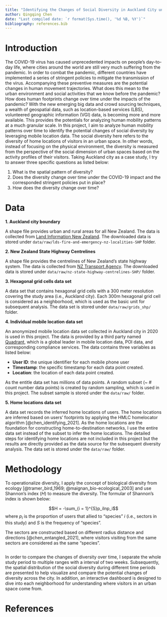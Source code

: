 ```yaml
---
title: "Identifying the Changes of Social Diversity in Auckland City under the COVID-19 Impacts"
author: Qingqing Chen
date: "Last compiled date: `r format(Sys.time(), '%d %B, %Y')`"
bibliography: references.bib
---
```


# Introduction 

The COVID-19 virus has caused unprecedented impacts on people's day-to-day life, where cities around the world are still very much suffering from the pandemic. In order to combat the pandemic, different countries have implemented a series of stringent policies to mitigate the transmission of the virus. Accompanying these preventive measures are the potential changes in human movement trajectories. What does this mean to the urban environment and social activities that we know before the pandemic? How does human footprints change over time under the impacts of the pandemic? With the new emerging big data and crowd sourcing techniques, a wealth of geospatial data, such as location-based services (LBS), volunteered geographic information (VGI) data, is becoming more and more available. This provides the potentials for analyzing human mobility patterns at a much granular scale. In this project, I aim to analyze human mobility patterns over time to identify the potential changes of social diversity by leveraging mobile location data. The social diversity here refers to the diversity of home locations of visitors in an urban space. In other words, instead of focusing on the physical environment, the diversity is measured from the perspective of the social dimension of urban spaces based on the activity profiles of their visitors. Taking Auckland city as a case study, I try to answer three specific questions as listed below: 

1. What is the spatial pattern of diversity? 
2. Does the diversity change over time under the COVID-19 impact and the corresponded stringent policies put in place?
3. How does the diversity change over time?

# Data 

**1. Auckland city boundary**

A shape file provides urban and rural areas for all New Zealand. The data is collected from [Land Information New Zealand](https://koordinates.com/from/data.linz.govt.nz/layer/104830/). The downloaded data is stored under `data/raw/lds-fire-and-emergency-nz-localities-SHP` folder.   

**2. New Zealand State Highway Centrelines**

A shape file provides the centrelines of New Zealand's state highway system. The data is collected from [NZ Transport Agency](https://nzta.koordinates.com/layer/1331-nz-state-highway-centrelines/). The downloaded data is stored under `data/raw/nz-state-highway-centrelines-SHP/` folder. 

**3. Hexagonal grid cells data set**

A data set that contains hexagonal grid cells with a 300 meter resolution covering the study area (i.e., Auckland city). Each 300m hexagonal grid cell is considered as a neighborhood, which is used as the basic unit for subsequent analysis. The data set is stored under `data/raw/grids_shp/` folder. 

**4. Individual mobile location data set**

An anonymized mobile location data set collected in Auckland city in 2020 is used in this project. The data is provided by a third party named [Quadrant](https://www.quadrant.io/), which is a global leader in mobile location data, POI data, and corresponding compliance services. The data contains three variables as listed below: 

  - **User ID**: the unique identifier for each mobile phone user
  - **Timestamp**: the specific timestamp for each data point created.  
  - **Location**: the location of each data point created. 
  
As the entitle data set has millions of data points. A random subset (~ # count number data points) is created by random sampling, which is used in this project. The subset sample is stored under the `data/raw/` folder. 


**5. Home locations data set** 

A data set records the inferred home locations of users. The home locations are inferred based on users' footprints by applying the HMLC homelocator algorithm [@chen_identifying_2021]. As the home locations are the foundation for constructing home-to-destination networks, I use the entire data set instead of the subset to infer the home locations. The detailed steps for identifying home locations are not included in this project but the results are directly provided as the data source for the subsequent diversity analysis. The data set is stored under the `data/raw/` folder. 

# Methodology  

To operationalize diversity, I apply the concept of biological diversity from ecology [@tramer_bird_1969; @maignan_bio-ecological_2003] and use Shannon's index ($H$) to measure the diversity. The formular of Shannon's index is shown below: 

$$H = -\sum_{i = 1}^{S}p_ilnp_i$$
where $p_i$ is the proportion of users that allied to "species" $i$ (i.e., sectors in this study) and $S$ is the frequency of "species". 

The sectors are constructed based on different radius distance and directions [@chen_entangled_2021], where visitors visiting from the same sectors are considered as the same "species". 

![]()

In order to compare the changes of diversity over time, I separate the whole study period to multiple ranges with a interval of two weeks. Subsequently, the spatial distribution of the social diversity during different time periods are presented to help visualize and compare the potential changes of diversity across the city. In addition, an interactive dashboard is designed to dive into each neighborhood for understanding where visitors in an urban space come from. 

# References
